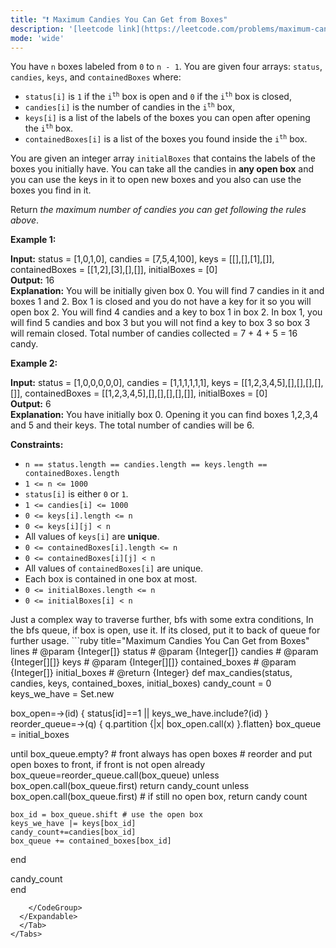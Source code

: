 ```yaml
---
title: "❗️ Maximum Candies You Can Get from Boxes"
description: '[leetcode link](https://leetcode.com/problems/maximum-candies-you-can-get-from-boxes/description/)'
mode: 'wide'
---
```

<Tabs>
  <Tab title="Question" icon="circle-question" iconType="regular">
    <Card>
      <p>You have <code>n</code> boxes labeled from <code>0</code> to <code>n - 1</code>. You are given four arrays: <code>status</code>, <code>candies</code>, <code>keys</code>, and <code>containedBoxes</code> where:</p>  <ul>  <li><code>status[i]</code> is <code>1</code> if the <code>i<sup>th</sup></code> box is open and <code>0</code> if the <code>i<sup>th</sup></code> box is closed,</li>  <li><code>candies[i]</code> is the number of candies in the <code>i<sup>th</sup></code> box,</li>  <li><code>keys[i]</code> is a list of the labels of the boxes you can open after opening the <code>i<sup>th</sup></code> box.</li>  <li><code>containedBoxes[i]</code> is a list of the boxes you found inside the <code>i<sup>th</sup></code> box.</li> </ul>  <p>You are given an integer array <code>initialBoxes</code> that contains the labels of the boxes you initially have. You can take all the candies in <strong>any open box</strong> and you can use the keys in it to open new boxes and you also can use the boxes you find in it.</p>  <p>Return <em>the maximum number of candies you can get following the rules above</em>.</p>   <p><strong class="example">Example 1:</strong></p>   <strong>Input:</strong> status = [1,0,1,0], candies = [7,5,4,100], keys = [[],[],[1],[]], containedBoxes = [[1,2],[3],[],[]], initialBoxes = [0] <br/> <strong>Output:</strong> 16 <br/> <strong>Explanation:</strong> You will be initially given box 0. You will find 7 candies in it and boxes 1 and 2. Box 1 is closed and you do not have a key for it so you will open box 2. You will find 4 candies and a key to box 1 in box 2. In box 1, you will find 5 candies and box 3 but you will not find a key to box 3 so box 3 will remain closed. Total number of candies collected = 7 + 4 + 5 = 16 candy.   <p><strong class="example">Example 2:</strong></p>   <strong>Input:</strong> status = [1,0,0,0,0,0], candies = [1,1,1,1,1,1], keys = [[1,2,3,4,5],[],[],[],[],[]], containedBoxes = [[1,2,3,4,5],[],[],[],[],[]], initialBoxes = [0] <br/> <strong>Output:</strong> 6 <br/> <strong>Explanation:</strong> You have initially box 0. Opening it you can find boxes 1,2,3,4 and 5 and their keys. The total number of candies will be 6.    <p><strong>Constraints:</strong></p>  <ul>  <li><code>n == status.length == candies.length == keys.length == containedBoxes.length</code></li>  <li><code>1 &lt;= n &lt;= 1000</code></li>  <li><code>status[i]</code> is either <code>0</code> or <code>1</code>.</li>  <li><code>1 &lt;= candies[i] &lt;= 1000</code></li>  <li><code>0 &lt;= keys[i].length &lt;= n</code></li>  <li><code>0 &lt;= keys[i][j] &lt; n</code></li>  <li>All values of <code>keys[i]</code> are <strong>unique</strong>.</li>  <li><code>0 &lt;= containedBoxes[i].length &lt;= n</code></li>  <li><code>0 &lt;= containedBoxes[i][j] &lt; n</code></li>  <li>All values of <code>containedBoxes[i]</code> are unique.</li>  <li>Each box is contained in one box at most.</li>  <li><code>0 &lt;= initialBoxes.length &lt;= n</code></li>  <li><code>0 &lt;= initialBoxes[i] &lt; n</code></li> </ul> 
    </Card>
  </Tab>
  <Tab title="Solution" icon="lightbulb" iconType="regular" >
    <Card>
      Just a complex way to traverse further, bfs with some extra conditions, In the bfs queue, if box is open, use it. If its closed, put it to back of queue for further usage.
</Card>
  <Expandable title="code">
    <CodeGroup dropdown>
```ruby title="Maximum Candies You Can Get from Boxes" lines
# @param {Integer[]} status
# @param {Integer[]} candies
# @param {Integer[][]} keys
# @param {Integer[][]} contained_boxes
# @param {Integer[]} initial_boxes
# @return {Integer}
def max_candies(status, candies, keys, contained_boxes, initial_boxes)
  candy_count = 0
  keys_we_have = Set.new

  box_open=->(id) { status[id]==1 || keys_we_have.include?(id) }
  reorder_queue=->(q) { q.partition {|x| box_open.call(x) }.flatten}
  box_queue = initial_boxes

  until box_queue.empty? # front always has open boxes
    # reorder and put open boxes to front, if front is not open already
    box_queue=reorder_queue.call(box_queue) unless box_open.call(box_queue.first)
    return candy_count unless box_open.call(box_queue.first) # if still no open box, return candy count
    
    box_id = box_queue.shift # use the open box
    keys_we_have |= keys[box_id]
    candy_count+=candies[box_id]
    box_queue += contained_boxes[box_id]
  end

  candy_count  
end
```
    </CodeGroup>
  </Expandable>
  </Tab>
</Tabs>